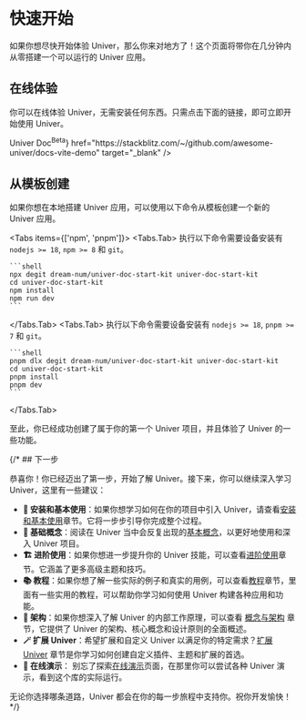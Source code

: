 
# 快速开始

如果你想尽快开始体验 Univer，那么你来对地方了！这个页面将带你在几分钟内从零搭建一个可以运行的 Univer 应用。

## 在线体验

你可以在线体验 Univer，无需安装任何东西。只需点击下面的链接，即可立即开始使用 Univer。

<Cards>
  <Cards.Card
    icon="📝"
    title={<span className="">Univer Doc<sup>Beta</sup></span>}
    href="https://stackblitz.com/~/github.com/awesome-univer/docs-vite-demo"
    target="_blank"
  />
</Cards>

## 从模板创建

如果你想在本地搭建 Univer 应用，可以使用以下命令从模板创建一个新的 Univer 应用。

<Tabs items={['npm', 'pnpm']}>
  <Tabs.Tab>
    执行以下命令需要设备安装有 `nodejs >= 18`, `npm >= 8` 和 `git`。

    ```shell
    npx degit dream-num/univer-doc-start-kit univer-doc-start-kit
    cd univer-doc-start-kit
    npm install
    npm run dev
    ```
  </Tabs.Tab>
  <Tabs.Tab>
    执行以下命令需要设备安装有 `nodejs >= 18`, `pnpm >= 7` 和 `git`。

    ```shell
    pnpm dlx degit dream-num/univer-doc-start-kit univer-doc-start-kit
    cd univer-doc-start-kit
    pnpm install
    pnpm dev
    ```
  </Tabs.Tab>
</Tabs>

至此，你已经成功创建了属于你的第一个 Univer 项目，并且体验了 Univer 的一些功能。

{/* ## 下一步

恭喜你！你已经迈出了第一步，开始了解 Univer。接下来，你可以继续深入学习 Univer，这里有一些建议：

- **🔰 安装和基本使用**：如果你想学习如何在你的项目中引入 Univer，请查看[安装和基本使用](/guides/docs/getting-started/installation)章节。它将一步步引导你完成整个过程。
- **🧱 基础概念**：阅读在 Univer 当中会反复出现的[基本概念](/guides/docs/getting-started/concepts)，以更好地使用和深入 Univer 项目。
- **🏗️ 进阶使用**：如果你想进一步提升你的 Univer 技能，可以查看[进阶使用](/guides/docs/getting-started/univer-plugins)章节。它涵盖了更多高级主题和技巧。
- **📚 教程**：如果你想了解一些实际的例子和真实的用例，可以查看[教程](/guides/tutorials/csv-import-plugin)章节，里面有一些实用的教程，可以帮助你学习如何使用 Univer 构建各种应用和功能。
- **🌌 架构**：如果你想深入了解 Univer 的内部工作原理，可以查看 [概念与架构](/guides/concepts-and-architecture/architecture/) 章节，它提供了 Univer 的架构、核心概念和设计原则的全面概述。
- **🪄 扩展 Univer**：希望扩展和自定义 Univer 以满足你的特定需求？[扩展 Univer](/guides/customization) 章节是你学习如何创建自定义插件、主题和扩展的首选。
- **🎢 在线演示**： 别忘了探索[在线演示](/playground)页面，在那里你可以尝试各种 Univer 演示，看到这个库的实际运行。

无论你选择哪条道路，Univer 都会在你的每一步旅程中支持你。祝你开发愉快！ */}
